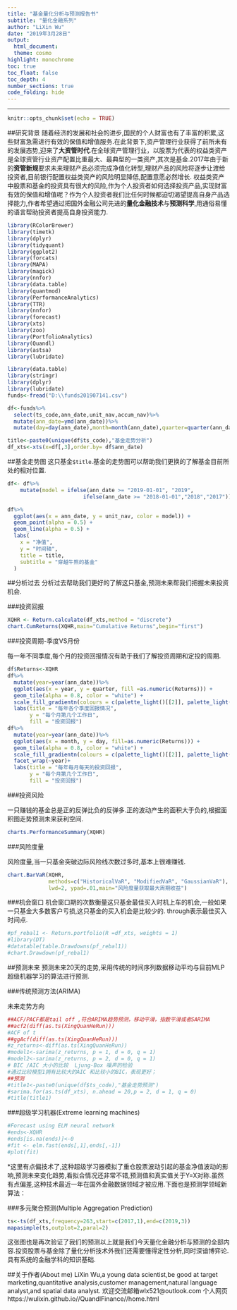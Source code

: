 ```yaml
---
title: "基金量化分析与预测报告书"
subtitle: "量化金融系列"
author: "LiXin Wu"
date: "2019年3月28日"
output: 
  html_document:
  theme: cosmo
highlight: monochrome 
toc: true
toc_float: false
toc_depth: 4
number_sections: true
code_folding: hide
---
```

  
---
```r
knitr::opts_chunk$set(echo = TRUE)
```

##研究背景
     随着经济的发展和社会的进步,国民的个人财富也有了丰富的积累,这些财富急需进行有效的保值和增值服务.在此背景下,资产管理行业获得了前所未有的发展态势,迎来了**大资管时代**.在全球资产管理行业，以股票为代表的权益类资产是全球资管行业资产配置比重最大、最典型的一类资产,其次是基金.2017年由于新的**资管新规**要求未来理财产品必须完成净值化转型,理财产品的风险将逐步让渡给投资者,目前银行配置权益类资产的风险明显降低,配置意愿必然增长.
     权益类资产中股票和基金的投资具有很大的风险,作为个人投资者如何选择投资产品,实现财富有效的保值和增值呢？作为个人投资者我们比任何时候都迫切渴望提高自身产品选择能力,作者希望通过把国外金融公司先进的**量化金融技术**与**预测科学**,用通俗易懂的语言帮助投资者提高自身投资能力.

```r
library(RColorBrewer)
library(timetk)
library(dplyr)
library(tidyquant)
library(ggplot2)
library(forcats)
library(MAPA)
library(magick)
library(nnfor)
library(data.table)
library(quantmod)
library(PerformanceAnalytics)
library(TTR)
library(nnfor)
library(forecast)
library(xts)
library(zoo)
library(PortfolioAnalytics)
library(Quandl)
library(astsa)
library(lubridate)
```


```r
library(data.table)
library(stringr)
library(dplyr)
library(lubridate)
funds<-fread("D:\\funds201907141.csv")

df<-funds%>%
  select(ts_code,ann_date,unit_nav,accum_nav)%>%
  mutate(ann_date=ymd(ann_date))%>%
  mutate(day=day(ann_date),month=month(ann_date),quarter=quarter(ann_date))

title<-paste0(unique(df$ts_code),"基金走势分析")
df_xts<-xts(x=df[,3],order.by= df$ann_date)

```

##基金走势图
   这只基金`$title`.基金的走势图可以帮助我们更换的了解基金目前所处的相对位置.
   
```r

df<- df%>%
    mutate(model = ifelse(ann_date >= "2019-01-01", "2019", 
                        ifelse(ann_date >= "2018-01-01","2018","2017")))

df%>%
  ggplot(aes(x = ann_date, y = unit_nav, color = model)) +
  geom_point(alpha = 0.5) +
  geom_line(alpha = 0.5) +
  labs(
    x = "净值",
    y = "时间轴",
    title = title,
    subtitle = "穿越牛熊的基金"
  )  
```


##分析过去
  分析过去帮助我们更好的了解这只基金,预测未来帮我们把握未来投资机会.

###投资回报

```r
XQHR <- Return.calculate(df_xts,method = "discrete")
chart.CumReturns(XQHR,main="Cumulative Returns",begin="first")
```

###投资周期-季度VS月份
    
  每一年不同季度,每个月的投资回报情况有助于我们了解投资周期和定投的周期.
    
```r
df$Returns<-XQHR
df%>%
  mutate(year=year(ann_date))%>%
  ggplot(aes(x = year, y = quarter, fill =as.numeric(Returns))) +
  geom_tile(alpha = 0.8, color = "white") +
  scale_fill_gradientn(colours = c(palette_light()[[2]], palette_light()[[3]])) +
  labs(title = "每年各个季度回报情况",
       y = "每个月第几个工作日",
       fill = "投资回报")
df%>%
  mutate(year=year(ann_date))%>%
  ggplot(aes(x = month, y = day, fill=as.numeric(Returns))) +
  geom_tile(alpha = 0.8, color = "white") +
  scale_fill_gradientn(colours = c(palette_light()[[2]], palette_light()[[3]]))+
  facet_wrap(~year)+
  labs(title = "每年每月每天的投资回报",
       y = "每个月第几个工作日",
       fill = "投资回报")

```


###投资风险  

   一只赚钱的基金总是正的反弹比负的反弹多.正的波动产生的面积大于负的,根据面积图走势预测未来获利空间.
   
```r
charts.PerformanceSummary(XQHR)
```


###风险度量
   
   风险度量,当一只基金突破边际风险线次数过多时,基本上很难赚钱.
```r
chart.BarVaR(XQHR,
             methods=c("HistoricalVaR", "ModifiedVaR", "GaussianVaR"),
             lwd=2, ypad=.01,main="风险度量获取最大周期收益")
```


   

###机会窗口
   机会窗口期的次数衡量这只基金最佳买入时机上车的机会,一般如果一只基金大多数客户亏损,这只基金的买入机会是比较少的.
   through表示最佳买入时间点.
```r
#pf_rebal1 <- Return.portfolio(R =df_xts, weights = 1)
#library(DT)
#datatable(table.Drawdowns(pf_rebal1))
#chart.Drawdown(pf_rebal1)
```

##预测未来
  预测未来20天的走势,采用传统的时间序列数据移动平均与目前MLP超级机器学习的算法进行预测.

###传统预测方法(ARIMA)

  未来走势方向
  
```r
##ACF/PACF都是tail off ,符合ARIMA趋势预测，移动平滑，指数平滑或者SARIMA
##acf2(diff(as.ts(XingQuanHeRun)))
#ACF of t
##ggAcf(diff(as.ts(XingQuanHeRun)))
#z_returns<-diff(as.ts(XingQuanHeRun))
#model1<-sarima(z_returns, p = 1, d = 0, q = 1)
#model2<-sarima(z_returns, p = 2, d = 0, q = 1)
# BIC /AIC 大小的比较  Ljung-Box 噪声的检验
#通过比较模型1拥有比较大的AIC 和比较小的BIC，表现更好；
##预测
#title1<-paste0(unique(df$ts_code),"基金走势预测")
#sarima.for(as.ts(df_xts), n.ahead = 20,p = 2, d = 1, q = 0)
#title(title1)
```


###超级学习机器(Extreme learning machines)

```r
#Forecast using ELM neural network
#ends<-XQHR
#ends[is.na(ends)]<-0
#fit <- elm.fast(ends[,1],ends[,-1])
#plot(fit)
```

*这里有点偏技术了,这种超级学习器模拟了重仓股票波动引起的基金净值波动的影响,预测未来变化趋势,看拟合情况还非常不错,预测值和真实值关于Y=X对称.虽然有点偏差,这种技术最近一年在国外金融数据领域才被应用.下面也是预测学领域新算法：

###多元聚合预测(Multiple Aggregation Prediction)

```r
ts<-ts(df_xts,frequency=263,start=c(2017,1),end=c(2019,3))
mapasimple(ts,outplot=2,paral=2)
```

  这张图也是再次验证了我们的预测以上就是我们今天量化金融分析与预测的全部内容.投资股票与基金除了量化分析技术外我们还需要懂得定性分析,同时深谙博弈论.具有系统的金融学科的知识基础.

##关于作者(About me)
LiXin Wu,a young data scientist,be good at target marketing,quantitative analysis,customer management,natural language analyst,and spatial data analyst.
欢迎交流邮箱wlx521@outlook.com
    个人网页https://wulixin.github.io//QuandlFinance//home.html






